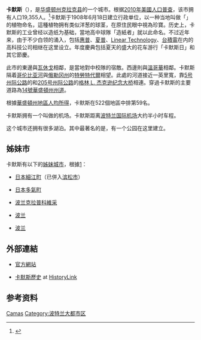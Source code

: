 {{noteTA
|G1=USState
}}

{{Infobox settlement
|official_name            = 卡默斯
|native_name              = Camas
|settlement_type          = [[城市|城市]]
|nickname                 =
|motto                    =

<!-- Images -->
|image_skyline            =
|imagesize                =
|image_caption            =
|image_flag               =
|image_seal               =

<!-- Maps -->
|image_map = Clark_County_Washington_Incorporated_and_Unincorporated_areas_Camas_Highlighted.svg
|mapsize                  = 250px
|map_caption              = 卡默斯位置圖
|image_map1               =
|mapsize1                 =
|map_caption1             =

<!-- Location -->
|subdivision_type         = [[國家|國家]]
|subdivision_name         = {{USA}}
|subdivision_type1        = [[州|州]]
|subdivision_name1        = [[华盛顿州|华盛顿州]]
|subdivision_type2        = [[华盛顿州行政区划|郡]]
|subdivision_name2        = [[克拉克县_(华盛顿州)|克拉克县]]

<!-- Government -->
|government_footnotes     =
|government_type          =
|leader_title             =
|leader_name              =
|leader_title1            =
|leader_name1             =
|established_title        = [[法人化|法人化]]
|established_date         = 1908年6月18日

<!-- Area -->
|unit_pref  =  
|area_footnotes           = <ref name ="Gazetteer files">{{cite web|title=US Gazetteer files 2010|url=http://www.census.gov/geo/www/gazetteer/files/Gaz_places_national.txt|publisher={{URL|1=http://en.wikipedia.org/wiki/United_States_Census_Bureau|2=United States Census Bureau}}|accessdate=2012-12-19|archive-url=https://www.webcitation.org/699nOulzi?url=http://www.census.gov/geo/www/gazetteer/files/Gaz_places_national.txt|archive-date=2012-07-14|dead-url=yes}}</ref>
|area_magnitude           =
|area_total_km2           = 39.50
|area_land_km2            = 34.94
|area_water_km2           = 4.56
|area_total_sq_mi         = 15.25
|area_land_sq_mi          = 13.49
|area_water_sq_mi         = 1.76

<!-- Population -->
|population_as_of         = 2011年估計<ref name="2011 Pop Estimate">{{cite web|title=Population Estimates|url=http://www.census.gov/popest/data/cities/totals/2011/files/SUB-EST2011-IP.csv|publisher={{URL|1=http://en.wikipedia.org/wiki/United_States_Census_Bureau|2=United States Census Bureau}}|accessdate=2013-01-04|archive-url=https://www.webcitation.org/6AlvF8mFg?url=http://www.census.gov/popest/data/cities/totals/2011/files/SUB-EST2011-IP.csv|archive-date=2012-09-18|dead-url=yes}}</ref>
|population_footnotes     =
|population_total         = 19712
|population_density_km2   = 554.0
|population_density_sq_mi = 1434.8

<!-- General information -->
|timezone                 = [[太平洋時區|PST]]
|utc_offset               = -8
|timezone_DST             = PDT
|utc_offset_DST           = -7
|elevation_footnotes      =
|elevation_m              = 23
|elevation_ft             = 75
|coordinates_display      = inline,title
|coordinates_type         = region:US_type:city
|latd = 45 |latm = 35 |lats = 28 |latNS = N
|longd = 122 |longm = 24 |longs = 44 |longEW = W

<!-- Area/postal codes & others -->
|postal_code_type         = [[美國郵遞區號|郵遞區號]]
|postal_code              = 98607
|area_code                = [[北美洲电话区号列表|360]]
|blank_name               = [[聯邦資訊處理標準|FIPS碼]]
|blank_info               = 53-09480{{GR|2}}
|blank1_name              = [[地名資訊系統|GNIS]]編號
|blank1_info              = 1512059<ref>{{cite web
                            |url= http://geonames.usgs.gov
                            |title= US Board on Geographic Names
                            |publisher= [[美國地質調查局|美國地質調查局]]
                            |date= 2007-10-25
                            |accessdate= 2008-01-31
                            |language= En
                            |archive-date= 2012-02-26
                            |archive-url= https://www.webcitation.org/65jET5cdV?url=http://geonames.usgs.gov/
                            |dead-url= no
                            }}</ref>
|website                  = http://www.ci.camas.wa.us/
|footnotes                =
}}

'''卡默斯'''（{{lang-en|'''Camas'''}}），是[[华盛顿州|华盛顿州]][[克拉克县_(华盛顿州)|克拉克县]]的一个城市。根据[[2010年美國人口普查|2010年美國人口普查]]，该市拥有人口19,355人。<ref name="2010 Census (City)">{{cite web|title=2010 Census Redistricting Data (Public Law 94-171) Summary File|url=http://factfinder2.census.gov/faces/tableservices/jsf/pages/productview.xhtml?pid=DEC_10_PL_GCTPL2.ST13&prodType=table|work=American FactFinder|publisher=[[United_States_Census_Bureau|United States Census Bureau]]|accessdate=16 September 2012|archive-date=2011-07-21|archive-url=https://web.archive.org/web/20110721034521/http://factfinder2.census.gov/faces/tableservices/jsf/pages/productview.xhtml?pid=DEC_10_PL_GCTPL2.ST13&prodType=table|dead-url=no}}</ref>卡默斯于1908年6月18日建立行政单位，以一种当地叫做「{{Link-en|卡默斯百合|Camassia}}」的植物命名，這種植物拥有类似洋葱的球茎，在原住民眼中視為珍寶。历史上，卡默斯的工业曾经以造纸为基础，當地高中球隊「造紙者」就以此命名。不过近年来，由于不少白领的涌入，包括[[惠普|惠普]]、[[夏普|夏普]]、[[Linear_Technology|Linear Technology]]、[[台積電|台積電]]在内的高科技公司相继在这里设立。年度慶典包括夏天的盛大的花车游行「卡默斯日」和其它節慶。

此市的東邊與[[瓦休戈_(华盛顿州)|瓦休戈]]相鄰，是當地對中校隊的宿敵。西邊則與[[溫哥華_(華盛頓州)|溫哥華]]相鄰。卡默斯隔着[[哥伦比亚河|哥伦比亚河]]與[[俄勒冈州|俄勒冈州]]的[[特勞特代爾_(俄勒岡州)|特勞特代爾]]相望。此處的河道接近一英里寬，靠[[5号州际公路|5号州际公路]]的{{Link-en|州際大橋|Interstate Bridge}}和[[205号州际公路_(俄勒冈州和华盛顿州)|205号州际公路]]的[[格林_L._杰克逊纪念大桥|格林 L. 杰克逊纪念大桥]]相連。穿過卡默斯的主要道路為[[14號華盛頓州州道|14號華盛頓州州道]]。

根據[[華盛頓州地區人均所得|華盛頓州地區人均所得]]，卡默斯在522個地區中排第59名。

卡默斯拥有一个叫做{{tsl|en|Grove Field Airport|}}的机场。卡默斯距离[[波特兰国际机场|波特兰国际机场]]大约半小时车程。

这个城市还拥有很多湖泊。其中最著名的是{{Link-en|拉卡馬斯湖|Lacamas Lake}}，有一个公园在这里建立。

==姊妹市==
卡默斯有以下的[[姊妹城市|姊妹城市]]，根據[https://web.archive.org/web/20121105144331/http://www.ltgov.wa.gov/International/Washington%20Organizations/Sisters/]和[https://web.archive.org/web/20081001202933/http://www.sister-cities.org/icrc/directory/USA/WA]：

* {{Flag icon|Japan}} [[日本|日本]][[細江町|細江町]]（已併入[[滨松市|滨松市]]）
* {{Flag icon|Japan}} [[日本|日本]][[多氣町|多氣町]]
* {{Flag icon|Poland}} [[波兰|波兰]][[克拉普科維采|克拉普科維采]]
* {{Flag icon|Poland}} [[波兰|波兰]]{{tsl|en|Morawica, Świętokrzyskie Voivodeship||Morawica}}
* {{Flag icon|Poland}} [[波兰|波兰]]{{tsl|en|Zabierzów|}}

== 外部連結 ==
* {{en}} [http://www.ci.camas.wa.us/ 官方網站] {{Wayback|url=http://www.ci.camas.wa.us/ |date=20210116232747 }}
* {{en}} [http://www.historylink.org/index.cfm?DisplayPage=output.cfm&file_id=9290 卡默斯歷史] {{Wayback|url=http://www.historylink.org/index.cfm?DisplayPage=output.cfm&file_id=9290 |date=20160517214926 }} at [[HistoryLink|HistoryLink]]

==参考资料==
{{Reflist}}

{{Clark County, Washington}}
{{Washington}}

[[Category:华盛顿州城市|Camas]]
[[Category:波特兰大都市区|Category:波特兰大都市区]]